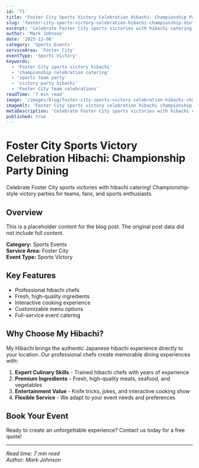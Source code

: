 ```yaml
---
id: '71'
title: 'Foster City Sports Victory Celebration Hibachi: Championship Party Dining'
slug: 'foster-city-sports-victory-celebration-hibachi-championship-dining'
excerpt: 'Celebrate Foster City sports victories with hibachi catering! Championship-style victory parties for teams, fans, and sports enthusiasts.'
author: 'Mark Johnson'
date: '2025-12-08'
category: 'Sports Events'
serviceArea: 'Foster City'
eventType: 'Sports Victory'
keywords:
  - 'Foster City sports victory hibachi'
  - 'championship celebration catering'
  - 'sports team party'
  - 'victory party hibachi'
  - 'Foster City team celebrations'
readTime: '7 min read'
image: '/images/blog/foster-city-sports-victory-celebration-hibachi-championship.svg'
imageAlt: 'Foster City sports victory celebration hibachi championship featuring victory sky with golden fireworks, Foster City sports complex with championship stadium and scoreboard, winning team captain with championship trophy and jersey number 1, team players with victory medals and sports equipment, hibachi chef with MVP chef hat and trophy accent, coach with clipboard and whistle, team fans with victory banners, championship hibachi grill arrangement with golden and blue victory flames, victory dining table with championship place settings, victory champagne and sports drinks, sports victory zones, scattered sports equipment like basketballs and footballs, victory confetti, creating triumphant Foster City championship celebration atmosphere'
metaDescription: 'Celebrate Foster City sports victories with hibachi catering! Championship-style victory parties for teams, fans, and sports enthusiasts.'
published: true
---
```


# Foster City Sports Victory Celebration Hibachi: Championship Party Dining

Celebrate Foster City sports victories with hibachi catering! Championship-style victory parties for teams, fans, and sports enthusiasts.

## Overview

This is a placeholder content for the blog post. The original post data did not include full content.

**Category:** Sports Events  
**Service Area:** Foster City  
**Event Type:** Sports Victory

## Key Features

- Professional hibachi chefs
- Fresh, high-quality ingredients
- Interactive cooking experience
- Customizable menu options
- Full-service event catering

## Why Choose My Hibachi?

My Hibachi brings the authentic Japanese hibachi experience directly to your location. Our professional chefs create memorable dining experiences with:

1. **Expert Culinary Skills** - Trained hibachi chefs with years of experience
2. **Premium Ingredients** - Fresh, high-quality meats, seafood, and vegetables
3. **Entertainment Value** - Knife tricks, jokes, and interactive cooking show
4. **Flexible Service** - We adapt to your event needs and preferences

## Book Your Event

Ready to create an unforgettable experience? Contact us today for a free quote!

---

*Read time: 7 min read*  
*Author: Mark Johnson*

